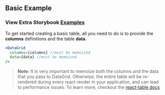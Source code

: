 

<Head>
  <title>DataGrid - Basic Example</title>
</Head>

## Basic Example

### View Extra Storybook **[Examples](https://ialopezg.github.com/datagrid?path=/story/prop-playground--default)**

To get started creating a basic table, all you need to do is to provide the **columns** definitions and the table **data**.

```jsx
<DataGrid
  columns={columns} //must be memoized
  data={data} //must be memoized
/>
```

> **Note:** It is very important to memoize both the columns and the data that you pass to DataGrid. Otherwise, the entire table will be re-rendered during every react render in your application, and can lead to performance issues. To learn more, checkout the [react-table docs](https://react-table.tanstack.com/docs/quick-start#getting-your-data)

<BasicExample />
